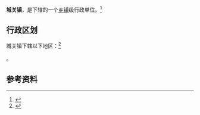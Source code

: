 {{中国乡级行政区|42/06/25/100/000}}

'''城关镇'''，是{{PRC admin/fullname|42/06/25/100/000|3}}下辖的一个[[乡镇|乡镇]]级行政单位。<ref>{{PRC admin/ref sgc|{{PRC admin/parent|42/06/25/100/000}}}}</ref>

== 行政区划 ==

城关镇下辖以下地区：<ref>{{PRC admin/ref sgc|42/06/25/100/000}}</ref>

{{PRC admin/children|42/06/25/100/000}}。

== 参考资料 ==

{{reflist}}

{{行政区划小作品}}
{{PRC admin/navcat|42/06/25/100/000}}